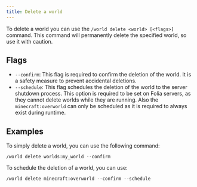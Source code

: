 ```yaml
---
title: Delete a world
---
```


To delete a world you can use the `/world delete <world> [<flags>]` command.
This command will permanently delete the specified world, so use it with caution.

## Flags

- `--confirm`: This flag is required to confirm the deletion of the world.
  It is a safety measure to prevent accidental deletions.
- `--schedule`: This flag schedules the deletion of the world to the server shutdown process.
  This option is required to be set on Folia servers, as they cannot delete worlds while they are running.
  Also the `minecraft:overworld` can only be scheduled as it is required to always exist during runtime.

## Examples

To simply delete a world, you can use the following command:

```
/world delete worlds:my_world --confirm
```

To schedule the deletion of a world, you can use:

```
/world delete minecraft:overworld --confirm --schedule
```
